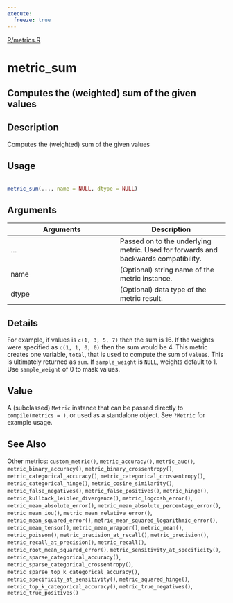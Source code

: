 ```yaml
---
execute:
  freeze: true
---
```


[R/metrics.R](https://github.com/rstudio/keras//blob/main/R/metrics.R#L612) 

# metric_sum

## Computes the (weighted) sum of the given values

## Description
 Computes the (weighted) sum of the given values 


## Usage
```r
 
metric_sum(..., name = NULL, dtype = NULL) 
```

## Arguments
|Arguments|Description|
|---|---|
| ... | Passed on to the underlying metric. Used for forwards and backwards compatibility. |
| name | (Optional) string name of the metric instance. |
| dtype | (Optional) data type of the metric result. |

## Details
 For example, if values is `c(1, 3, 5, 7)` then the sum is 16. If the weights were specified as `c(1, 1, 0, 0)` then the sum would be 4.  This metric creates one variable, `total`, that is used to compute the sum of `values`. This is ultimately returned as `sum`.  If `sample_weight` is `NULL`, weights default to 1.  Use `sample_weight` of 0 to mask values. 


## Value
 A (subclassed) `Metric` instance that can be passed directly to `compile(metrics = )`, or used as a standalone object. See `?Metric` for example usage. 



## See Also
 Other metrics:  `custom_metric()`, `metric_accuracy()`, `metric_auc()`, `metric_binary_accuracy()`, `metric_binary_crossentropy()`, `metric_categorical_accuracy()`, `metric_categorical_crossentropy()`, `metric_categorical_hinge()`, `metric_cosine_similarity()`, `metric_false_negatives()`, `metric_false_positives()`, `metric_hinge()`, `metric_kullback_leibler_divergence()`, `metric_logcosh_error()`, `metric_mean_absolute_error()`, `metric_mean_absolute_percentage_error()`, `metric_mean_iou()`, `metric_mean_relative_error()`, `metric_mean_squared_error()`, `metric_mean_squared_logarithmic_error()`, `metric_mean_tensor()`, `metric_mean_wrapper()`, `metric_mean()`, `metric_poisson()`, `metric_precision_at_recall()`, `metric_precision()`, `metric_recall_at_precision()`, `metric_recall()`, `metric_root_mean_squared_error()`, `metric_sensitivity_at_specificity()`, `metric_sparse_categorical_accuracy()`, `metric_sparse_categorical_crossentropy()`, `metric_sparse_top_k_categorical_accuracy()`, `metric_specificity_at_sensitivity()`, `metric_squared_hinge()`, `metric_top_k_categorical_accuracy()`, `metric_true_negatives()`, `metric_true_positives()` 

